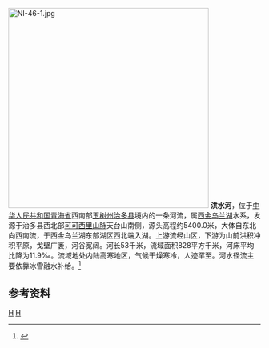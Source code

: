 [[File:NI-46-1.jpg|400px]]
{{Otheruses|洪水河|other=同名或類似名的其它條目描述}}
'''洪水河'''，位于[[中华人民共和国|中华人民共和国]][[青海省|青海省]]西南部[[玉树州|玉树州]][[治多县|治多县]]境内的一条河流，属[[西金乌兰湖|西金乌兰湖]]水系，发源于治多县西北部[[可可西里山脉|可可西里山脉]]天台山南侧，源头高程约5400.0米，大体自东北向西南流，于西金乌兰湖东部湖区西北端入湖。上游流经山区，下游为山前洪积冲积平原，戈壁广袤，河谷宽阔。河长53千米，流域面积828平方千米，河床平均比降为11.9‰。流域地处内陆高寒地区，气候干燥寒冷，人迹罕至。河水径流主要依靠冰雪融水补给。<ref name="中国河湖大典">{{cite book zh |author=《[[中国河湖大典|中国河湖大典]]》编纂委员会 |title=《中国河湖大典·西北诸河卷》 |format=M |edition=1 |location=北京 |publisher=中国水利水电出版社 |date=2014年8月 |pages=9页 |id= ISBN 978-7-5170-2566-5}}</ref>


== 参考资料 ==
{{reflist}}

[[Category:青海河流|H]]
[[Category:治多县|H]]